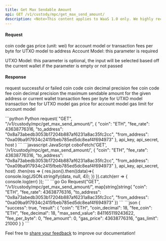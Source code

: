 ```yaml
---
title: Get Max Sendable Amount
api: GET /v1/custody/mpc/get_max_send_amount/ 
description: <Note>This content applies to WaaS 1.0 only. We highly recommend that you upgrade to [WaaS 2.0](https://www.cobo.com/developers/v2/guides/overview/introduction).</Note> This endpoint returns the maximum sendable amount and the corresponding transaction fee for a given address. It takes in various parameters such as the coin code, fee rate, to_address, and from_address. The response includes the coin decimal, fee coin, the maximum sendable amount, and the corresponding transaction fee.
---
```


#### Request
<ParamField query="coin" type="String" required>coin code</ParamField>
<ParamField query="fee_rate" type="Float" required>gas price (unit: wei) for account model or transaction fees per byte for UTXO model</ParamField>
<ParamField query="to_address" type="String" required>to address</ParamField>
<ParamField query="from_address" type="String">
Account Model: this parameter is required

UTXO Model: this parameter is optional, the input will be selected based off the current wallet if the parameter is empty or not passed
</ParamField>

#### Response
<ResponseField name="success" type="bool">request successful or failed</ResponseField>
<ResponseField name="result" type="object">
  <Expandable title="object">
    <ResponseField name="coin" type="String">coin code</ResponseField>
    <ResponseField name="coin_decimal" type="Int" >coin decimal precision</ResponseField>
    <ResponseField name="fee_coin" type="String">fee coin code</ResponseField>
    <ResponseField name="fee_decimal" type="Int" >fee coin decimal precision</ResponseField>
    <ResponseField name="max_send_value" type="Int" >the maximum sendable amount for the given address or current wallet</ResponseField>
    <ResponseField name="fee_per_byte" type="Float" >transaction fees per byte for UTXO model</ResponseField>
    <ResponseField name="fee_amount" type="Int" >transaction fee for UTXO model</ResponseField>
    <ResponseField name="gas_price" type="Int" >gas price for account model</ResponseField>
    <ResponseField name="gas_limit" type="Int" >gas limit for account model</ResponseField>
  </Expandable>
</ResponseField>

<RequestExample>
```python Python
request(
    "GET",
    "/v1/custody/mpc/get_max_send_amount/",
    {
        "coin": "ETH",
        "fee_rate": 43638776316,
        "to_address": "0x8a73abedb3053b17204b887af6231a8ac35fc2cc",
        "from_address": "0xa09ba917934c2415fbeb785ed5dc8eaf4f694973"
    },
    api_key, api_secret, host
)
```
```javascript JavaScript
coboFetch('GET', '/v1/custody/mpc/get_max_send_amount/', {
    "coin": "ETH",
    "fee_rate": 43638776316,
    "to_address": "0x8a73abedb3053b17204b887af6231a8ac35fc2cc",
    "from_address": "0xa09ba917934c2415fbeb785ed5dc8eaf4f694973"
}, api_key, api_secret, host)
    .then(res => {
        res.json().then((data)=>{
            console.log(JSON.stringify(data, null, 4));
        })
    }).catch(err => {
        console.log(err)
    });
```
```go Go
Request("GET", "/v1/custody/mpc/get_max_send_amount/", map[string]string{
    "coin": "ETH",
    "fee_rate": 43638776316,
    "to_address": "0x8a73abedb3053b17204b887af6231a8ac35fc2cc",
    "from_address": "0xa09ba917934c2415fbeb785ed5dc8eaf4f694973"
})
```
</RequestExample>

<ResponseExample>
```json
{
  "success": true,
  "result": {
    "coin": "ETH",
    "coin_decimal": 18,
    "fee_coin": "ETH",
    "fee_decimal": 18,
    "max_send_value": 841165119243622,
    "fee_per_byte": 0,
    "fee_amount": 0,
    "gas_price": 43638776316,
    "gas_limit": 21000
  }
}
```
</ResponseExample>

<Tip>Feel free to [share your feedback](https://forms.zohopublic.com/cobo/form/DocumentFeedbackForm/formperma/QvLOhxJv1_JMsJ-1dleZ8Itb_7rzN-LtgvsDdxosoVI) to improve our documentation!</Tip>